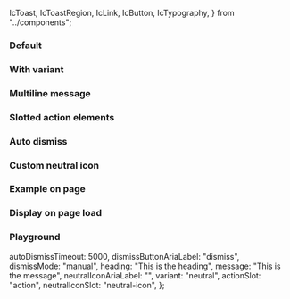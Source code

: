   IcToast,
  IcToastRegion,
  IcLink,
  IcButton,
  IcTypography,
} from "../components";

<Meta of={IcToastStories} />

<Description markdown={readme} />

### Default

<Canvas>
  <Story of={IcToastStories.Default} />
</Canvas>

### With variant

<Canvas>
  <Story of={IcToastStories.WithVariant} />
</Canvas>

### Multiline message

<Canvas>
  <Story of={IcToastStories.MultilineMessage} />
</Canvas>

### Slotted action elements

<Canvas>
  <Story of={IcToastStories.SlottedActionElements} />
</Canvas>

### Auto dismiss

<Canvas>
  <Story of={IcToastStories.AutoDismiss} />
</Canvas>

### Custom neutral icon

<Canvas>
  <Story of={IcToastStories.CustomNeutralIcon} />
</Canvas>

### Example on page

<Canvas>
  <Story of={IcToastStories.ExampleOnPage} />
</Canvas>

### Display on page load

<Canvas>
  <Story of={IcToastStories.DisplayOnPageLoad} />
</Canvas>

### Playground

  autoDismissTimeout: 5000,
  dismissButtonAriaLabel: "dismiss",
  dismissMode: "manual",
  heading: "This is the heading",
  message: "This is the message",
  neutralIconAriaLabel: "",
  variant: "neutral",
  actionSlot: "action",
  neutralIconSlot: "neutral-icon",
};

<Canvas>
  <Story of={IcToastStories.Playground} />
</Canvas>
